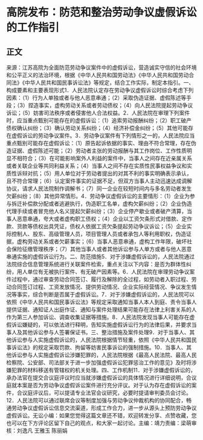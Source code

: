 # 高院发布：防范和整治劳动争议虚假诉讼的工作指引
## 正文
来源：江苏高院为全面防范劳动争议案件中的虚假诉讼，营造诚实守信的社会环境和公平正义的法治环境，根据《中华人民共和国劳动法》《中华人民共和国劳动合同法》《中华人民共和国民事诉讼法》等规定，结合工作实际，制定本指引。一、构成要素和主要表现形式1．人民法院认定存在劳动争议虚假诉讼时综合考虑下列因素：（1）行为人单独或者与他人恶意串通；（2）采取伪造证据、虚假陈述等手段；（3）捏造事实，虚构劳动关系或者劳动债权；（4）向人民法院提起劳动争议诉讼；（5）妨害司法秩序或者侵害他人合法权益。2．人民法院在审理下列案件时，应当重点甄别可能存在的虚假诉讼：（1）追索劳动报酬纠纷；（2）职工破产债权确认纠纷；（3）确认劳动关系纠纷；（4）经济补偿金纠纷；（5）其他可能存在虚假诉讼的劳动争议案件。3．劳动争议案件有下列情形之一的，人民法院应当重点甄别可能存在虚假诉讼：（1）原告起诉依据的事实、理由不符合常理，存在伪造证据、虚假陈述可能；（2）劳动者主张的劳动报酬与其工作岗位、工作性质明显不相符合；（3）在可能影响案外人利益的案件中，当事人之间存在近亲属关系或者关联企业等共同利益关系；（4）当事人之间不存在实质性民事权益争议和实质性诉辩对抗；（5）用人单位对于劳动者提出的对其不利的事实明确表示承认，且不符合常理；（6）认定案件事实的证据不足，但双方当事人主动迅速达成调解协议，请求人民法院制作调解书；（7）同一企业在较短时间内与多名劳动者发生欠薪纠纷；（8）其他异常情形。4．劳动争议虚假诉讼的主要情形：（1）企业为参与拆迁补偿款分配或者逃避执行，伪造职工名单，虚构欠薪纠纷；（2）企业伪造代理手续或者冒充他人名义提起欠薪纠纷；（3）企业停产歇业或者破产清算，当事人恶意串通，夸大或者虚构职工债权；（4）企业以工资欠条形式对借款、定作款、货款等债权出具凭证，债权人依据工资欠条提起劳动争议诉讼；（5）企业实际控制人、股东、高级管理人员，项目管理人员或者承包人等利用职权，伪造证据，虚构劳动关系或者欠薪事实；（6）当事人恶意串通，虚构工作年限，破坏社会保险征缴管理秩序；（7）其他当事人或者其他诉讼参与人单方或者与他人恶意串通实施的虚假诉讼行为。二、防范措施5．对于涉嫌虚假诉讼的，人民法院通过法院综合信息管理系统进行关联案件检索，重点关注以下内容：是否为群体性纠纷，用人单位有无被执行案件、有无破产因素等。6．人民法院在审理劳动争议案件过程中，通过审查劳动合同签订、履行及解除的全过程，如劳动者入职过程、劳动合同签订过程、工资发放情况、提供劳动情况、企业实际经营情况、争议发生情况等事实，综合判断是否属于虚假诉讼。7．对于涉嫌虚假诉讼的，人民法院可以依照《中华人民共和国民事诉讼法》等规定采取通知当事人本人到庭、责令当事人提供证据、通知证人出庭作证、通知与案件处理结果可能存在法律上利害关系的人作为第三人参加诉讼、调查收集证据等措施。8．人民法院发现当事人可能存在虚假诉讼嫌疑的，可以依法进行释明，告知实施虚假诉讼行为的法律后果，并要求当事人及其他诉讼参与人签署保证书。三、整治措施及案件处理9．对于当事人、其他诉讼参与人实施虚假诉讼的，人民法院根据情节轻重，依照《中华人民共和国民事诉讼法》的规定采取罚款、拘留等妨害民事诉讼的强制措施。10．当事人、其他诉讼参与人实施虚假诉讼涉嫌犯罪的，人民法院根据《最高人民法院、最高人民检察院、公安部、司法部关于进一步加强虚假诉讼犯罪惩治工作的意见》及时将涉嫌犯罪的材料移送有管辖权的机关处理。四、工作机制11．对于涉嫌虚假诉讼的，承办法官在提交合议庭评议时应当就涉嫌虚假诉讼的具体情况进行详细说明，合议庭就本案是否为劳动争议虚假诉讼案件进行充分评议。对于认为存在虚假诉讼的案件，合议庭评议后，可以提请专业法官会议研究，必要时提请审判委员会讨论。12．人民法院可以通过联席会议等制度加强与劳动争议仲裁机构的协同配合，畅通劳动争议虚假诉讼信息交流渠道，形成工作合力，进一步从源头上预防劳动争议虚假诉讼。无讼小编：如果您觉得这篇文章还不错，欢迎转发分享、点赞收藏，您也可以在下方评论区留下自己的观点，和大家一起讨论。主编：靖力责编：梁萌审核：刘逸凡 王雅玉 陈丽娟